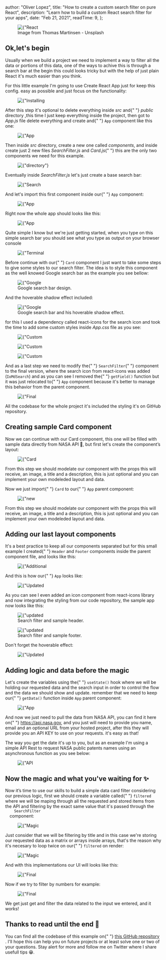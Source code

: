 
  author: "Oliver Lopez",
  title: "How to create a custom search filter on pure React",
  description: "Learn how to build a custom React search filter for your apps",
  date: "Feb 21, 2021",
  readTime: 9,
};


<figure className="md:px-5 md:mt-4 md:mb-5">
  <Image
    src={"/static/images/blog_img/search-filter-howto/coffee_cover.jpg"}
    alt={"React Hider"}
    layout="responsive"
    width={2480}
    height={1530}
  />
  <figcaption className="text-center text-gray-400 dark:text-gray-300 text-xs pt-2">
    Image from Thomas Martinsen - Unsplash
  </figcaption>
</figure>

<h2 className="mt-6 text-2xl font-bold">Ok,let's begin</h2>

<p className="break-words text-md text-left leading-relaxed text-gray-700 dark:text-white">
  Usually when we build a project we need to implement a way to filter all the
  data or portions of this data, one of the ways to achive this is through a
  search bar at the begin this could looks tricky but with the help of just
  plain React it's much easier than you think.
</p>

<p className="break-words text-md text-left leading-relaxed text-gray-700 dark:text-white">
  For this little example I'm going to use Create React App just for keep this
  config. easy as possible and just focus on the functionality:
</p>

<figure className="md:px-5 md:mt-4 md:mb-5">
  <Image
    src={"/static/images/blog_img/search-filter-howto/command_1.png"}
    alt={"Installing CRA"}
    layout="responsive"
    width={800}
    height={276}
  />
</figure>

<p className="break-words text-md text-left leading-relaxed text-gray-700 dark:text-white">
  After this step it's optional to delete everything inside <i>src</i> and{" "}
  <i>public</i> directory ,this time I just keep everything inside the project,
  then got to <i>App.js</i> file delete everything and create and{" "}
  <code className="bg-gray-200 dark:bg-gray-500 px-1">App</code> component like
  this one:
</p>

<figure className="md:px-5 md:mt-4 md:mb-5">
  <Image
    src={"/static/images/blog_img/search-filter-howto/code_0.png"}
    alt={"App initial"}
    layout="responsive"
    width={700}
    height={550}
  />
</figure>

<p className="break-words text-md text-left leading-relaxed text-gray-700 dark:text-white">
  Then inside <i>src</i> directory, create a new one called <i>components</i>,
  and inside create just 2 new files <i>SearchFilter.js</i> and <i>Card.js</i>{" "}
  this are the only two components we need for this example.
</p>

<figure className="md:px-5 md:mt-4 md:mb-5">
  <Image
    src={"/static/images/blog_img/search-filter-howto/folders.png"}
    alt={"directory"}
    layout="responsive"
    width={25}
    height={20}
  />
</figure>

<p className="break-words text-md text-left leading-relaxed text-gray-700 dark:text-white">
  Eventually inside <i>SearchFilter.js</i> let's just create a base search bar:
</p>

<figure className="md:px-5 md:mt-4 md:mb-5">
  <Image
    src={"/static/images/blog_img/search-filter-howto/code_1.png"}
    alt={"Search Filter base"}
    layout="responsive"
    width={800}
    height={660}
  />
</figure>

<p className="break-words text-md text-left leading-relaxed text-gray-700 dark:text-white">
  And let's import this first component inside our{" "}
  <code className="bg-gray-200 dark:bg-gray-500 px-1">App</code> component:
</p>

<figure className="md:px-5 md:mt-4 md:mb-5">
  <Image
    src={"/static/images/blog_img/search-filter-howto/code_2.png"}
    alt={"App and Filter base"}
    layout="responsive"
    width={800}
    height={660}
  />
</figure>

<p className="break-words text-md text-left leading-relaxed text-gray-700 dark:text-white">
  Right now the whole app should looks like this:
</p>

<figure className="md:px-5 md:mt-4 md:mb-5">
  <Image
    src={"/static/images/blog_img/search-filter-howto/base_input.png"}
    alt={"App and Filter base"}
    layout="responsive"
    width={570}
    height={260}
  />
</figure>

<p className="break-words text-md text-left leading-relaxed text-gray-700 dark:text-white">
  Quite simple I know but we're just getting started, when you type on this
  simple search bar you should see what you type as output on your browser
  console
</p>

<figure className="md:px-5 md:mt-4 md:mb-5">
  <Image
    src={
      "/static/images/blog_img/search-filter-howto/search_bar_base_terminal.png"
    }
    alt={"Terminal output"}
    layout="responsive"
    width={300}
    height={210}
  />
</figure>

<p className="break-words text-md text-left leading-relaxed text-gray-700 dark:text-white">
  Before continue with our{" "}
  <code className="bg-gray-200 dark:bg-gray-500 px-1">Card</code> component I
  just want to take some steps to give some styles to our search filter. The
  idea is to style this component as the well knowed Google search bar as the
  example you see bellow:
</p>

<figure className="md:px-5 md:mt-4 md:mb-5">
  <Image
    src={"/static/images/blog_img/search-filter-howto/google_ex_1.png"}
    alt={"Google search bar"}
    layout="responsive"
    width={450}
    height={150}
  />
  <figcaption className="text-center text-gray-400 dark:text-gray-300 text-xs pt-2">
    Google search bar design.
  </figcaption>
</figure>

<p className="break-words text-md text-left leading-relaxed text-gray-700 dark:text-white">
  And the hoverable shadow effect included:
</p>

<figure className="md:px-5 md:mt-4 md:mb-5">
  <Image
    src={"/static/images/blog_img/search-filter-howto/google_ex_2.png"}
    alt={"Google search bar on hover"}
    layout="responsive"
    width={680}
    height={150}
  />
  <figcaption className="text-center text-gray-400 dark:text-gray-300 text-xs pt-2">
    Google search bar and his hoverable shadow effect.
  </figcaption>
</figure>

<p className="break-words text-md text-left leading-relaxed text-gray-700 dark:text-white">
  for this I used a dependency called react-icons for the search icon and took
  the time to add some custom styles inside <i>App.css</i> file as you see:
</p>

<figure className="md:px-5 md:mt-4 md:mb-5">
  <Image
    src={"/static/images/blog_img/search-filter-howto/styling_1.png"}
    alt={"Custom styles"}
    layout="responsive"
    width={350}
    height={230}
  />
</figure>

<figure className="md:px-5 md:mt-4 md:mb-5">
  <Image
    src={"/static/images/blog_img/search-filter-howto/styling_2.png"}
    alt={"Custom styles"}
    layout="responsive"
    width={300}
    height={230}
  />
</figure>

<figure className="md:px-5 md:mt-4 md:mb-5">
  <Image
    src={"/static/images/blog_img/search-filter-howto/styling_3.png"}
    alt={"Custom styles"}
    layout="responsive"
    width={260}
    height={270}
  />
</figure>

<p className="break-words text-md text-left leading-relaxed text-gray-700 dark:text-white">
  And as a last step we need to modify the{" "}
  <code className="bg-gray-200 dark:bg-gray-500 px-1">SearchFilter</code>{" "}
  component to the final version, where the search icon from react-icons was
  added (<code className="bg-gray-200 dark:bg-gray-500 px-1">IoMdSearch</code>)
  and as you can see I removed the{" "}
  <code className="bg-gray-200 dark:bg-gray-500 px-1">getField()</code> function
  but it was just relocated to{" "}
  <code className="bg-gray-200 dark:bg-gray-500 px-1">App</code> component
  because it's better to manage this behavior from the parent component.
</p>

<figure className="md:px-5 md:mt-4 md:mb-5">
  <Image
    src={"/static/images/blog_img/search-filter-howto/code_7.png"}
    alt={"Final SearchFilter"}
    layout="responsive"
    width={260}
    height={270}
  />
</figure>

<p className="break-words text-md text-left leading-relaxed text-gray-700 dark:text-white">
  All the codebase for the whole project it's included the styling it's on
  GitHub repository.
</p>

<h2 className="mt-6 text-2xl font-bold">Creating sample Card component</h2>

<p className="break-words text-md text-left leading-relaxed text-gray-700 dark:text-white">
  Now we can continue with our Card component, this one will be filled with
  sample data directly from NASA API 🚀, but first let's create the component’s
  layout:
</p>

<figure className="md:px-5 md:mt-4 md:mb-5">
  <Image
    src={"/static/images/blog_img/search-filter-howto/code_3.png"}
    alt={"Card component"}
    layout="responsive"
    width={360}
    height={270}
  />
</figure>

<p className="break-words text-md text-left leading-relaxed text-gray-700 dark:text-white">
  From this step we should modelate our component with the props this will
  receive, an image, a title and a description, this is just optional and you
  can implement your own modeleded layout and data.
</p>

<p className="break-words text-md text-left leading-relaxed text-gray-700 dark:text-white">
  Now we just import{" "}
  <code className="bg-gray-200 dark:bg-gray-500 px-1">Card</code> to our{" "}
  <code className="bg-gray-200 dark:bg-gray-500 px-1">App</code> parent
  component:
</p>

<figure className="md:px-5 md:mt-4 md:mb-5">
  <Image
    src={"/static/images/blog_img/search-filter-howto/code_4.png"}
    alt={"new imports"}
    layout="responsive"
    width={330}
    height={130}
  />
</figure>

<p className="break-words text-md text-left leading-relaxed text-gray-700 dark:text-white">
  From this step we should modelate our component with the props this will
  receive, an image, a title and a description, this is just optional and you
  can implement your own modeleded layout and data.
</p>

<h2 className="mt-6 text-2xl font-bold">Adding our last layout components</h2>

<p className="break-words text-md text-left leading-relaxed text-gray-700 dark:text-white">
  It's a best practice to keep all our components separated but for this small
  example I created{" "}
  <code className="bg-gray-200 dark:bg-gray-500 px-1">Header</code> and
  <code className="bg-gray-200 dark:bg-gray-500 px-1">Footer</code> components inside
  the parent component file, and looks like this:
</p>

<figure className="md:px-5 md:mt-4 md:mb-5">
  <Image
    src={"/static/images/blog_img/search-filter-howto/code_5.png"}
    alt={"Additional layout"}
    layout="responsive"
    width={320}
    height={200}
  />
</figure>

<p className="break-words text-md text-left leading-relaxed text-gray-700 dark:text-white">
  And this is how our{" "}
  <code className="bg-gray-200 dark:bg-gray-500 px-1">App</code> looks like:
</p>

<figure className="md:px-5 md:mt-4 md:mb-5">
  <Image
    src={"/static/images/blog_img/search-filter-howto/code_6.png"}
    alt={"Updated App component"}
    layout="responsive"
    width={320}
    height={200}
  />
</figure>

<p className="break-words text-md text-left leading-relaxed text-gray-700 dark:text-white">
  As you can see I even added an icon component from react-icons library and now
  integrating the styling from our code repository, the sample app now looks
  like this:
</p>

<figure className="md:px-5 md:mt-4 md:mb-5">
  <Image
    src={"/static/images/blog_img/search-filter-howto/sample_layout_2.png"}
    alt={"updated UI"}
    layout="responsive"
    width={320}
    height={70}
  />
  <figcaption className="text-center text-gray-400 dark:text-gray-300 text-xs pt-2">
    Search filter and sample header.
  </figcaption>
</figure>

<figure className="md:px-5 md:mt-4 md:mb-5">
  <Image
    src={"/static/images/blog_img/search-filter-howto/sample_layout.png"}
    alt={"updated UI"}
    layout="responsive"
    width={300}
    height={120}
  />
  <figcaption className="text-center text-gray-400 dark:text-gray-300 text-xs pt-2">
    Search filter and sample footer.
  </figcaption>
</figure>

<p className="break-words text-md text-left leading-relaxed text-gray-700 dark:text-white">
  Don't forget the hoverable effect:
</p>

<figure className="md:px-5 md:mt-4 md:mb-5">
  <Image
    src={"/static/images/blog_img/search-filter-howto/sample_layout_3.png"}
    alt={"Updated UI"}
    layout="responsive"
    width={330}
    height={70}
  />
</figure>

<h2 className="mt-6 text-2xl font-bold">
  Adding logic and data before the magic
</h2>

<p className="break-words text-md text-left leading-relaxed text-gray-700 dark:text-white">
  Let's create the variables using the{" "}
  <code className="bg-gray-200 dark:bg-gray-500 px-1">useState()</code> hook
  where we will be holding our requested data and the search input in order to
  control the flow and the data we should show and update. remember that we need
  to keep our{" "}
  <code className="bg-gray-200 dark:bg-gray-500 px-1">getData()</code> function
  inside <code className="bg-gray-200 dark:bg-gray-500 px-1">App</code> parent
  component:
</p>

<figure className="md:px-5 md:mt-4 md:mb-5">
  <Image
    src={"/static/images/blog_img/search-filter-howto/code_8.png"}
    alt={"App logic"}
    layout="responsive"
    width={280}
    height={140}
  />
</figure>

<p className="break-words text-md text-left leading-relaxed text-gray-700 dark:text-white">
  And now we just need to pull the data from NASA API, you can find it here on{" "}
  <a href="https://api.nasa.gov">https://api.nasa.gov</a>, and you just will
  need to provide you name, email and an optional URL from your hosted project,
  after this they will provide you an API KEY to use on your requests. it's easy
  as that!
</p>

<p className="break-words text-md text-left leading-relaxed text-gray-700 dark:text-white">
  The way you get the date it's up to you, but as an example I'm using a simple
  API Rest to request NASA public patents names using an asynchronous function
  as you see below:
</p>

<figure className="md:px-5 md:mt-4 md:mb-5">
  <Image
    src={"/static/images/blog_img/search-filter-howto/code_9.png"}
    alt={"API Request"}
    layout="responsive"
    width={280}
    height={140}
  />
</figure>

<h2 className="mt-6 text-2xl font-bold">
  Now the magic and what you've waiting for ✨
</h2>

<p className="break-words text-md text-left leading-relaxed text-gray-700 dark:text-white">
  Now it’s time to use our skills to build a simple data card filter considering
  our previous logic, first we should create a variable called{" "}
  <code className="bg-gray-200 dark:bg-gray-500 px-1">filtered</code>
  where we will be maping through all the requested and stored items from the API
  and filtering by the exact same value that it's passed through the <code className="bg-gray-200 dark:bg-gray-500 px-1">
    SearchFilter
  </code>
  component:
</p>

<figure className="md:px-5 md:mt-4 md:mb-5">
  <Image
    src={"/static/images/blog_img/search-filter-howto/magic_code_1.png"}
    alt={"Magic Code"}
    layout="responsive"
    width={260}
    height={120}
  />
</figure>

<p className="break-words text-md text-left leading-relaxed text-gray-700 dark:text-white">
  Just consider that we will be filtering by title and in this case we're
  storing our requested data as a matrix or arrays inside arrays, that's the
  reason why it's necesary to loop twice on our{" "}
  <code className="bg-gray-200 dark:bg-gray-500 px-1">filtered</code> on render:
</p>

<figure className="md:px-5 md:mt-4 md:mb-5">
  <Image
    src={"/static/images/blog_img/search-filter-howto/magic_code_2.png"}
    alt={"Magic Code"}
    layout="responsive"
    width={300}
    height={200}
  />
</figure>

<p className="break-words text-md text-left leading-relaxed text-gray-700 dark:text-white">
  And with this implementations our UI will looks like this:
</p>

<figure className="md:px-5 md:mt-4 md:mb-5">
  <Image
    src={"/static/images/blog_img/search-filter-howto/final_1.png"}
    alt={"Final UI"}
    layout="responsive"
    width={450}
    height={300}
  />
</figure>

<p className="break-words text-md text-left leading-relaxed text-gray-700 dark:text-white">
  Now if we try to filter by numbers for example:
</p>

<figure className="md:px-5 md:mt-4 md:mb-5">
  <Image
    src={"/static/images/blog_img/search-filter-howto/final_2.png"}
    alt={"Final UI"}
    layout="responsive"
    width={450}
    height={300}
  />
</figure>

<p className="break-words text-md text-left leading-relaxed text-gray-700 dark:text-white">
  We get just get and filter the data related to the input we entered, and it
  works!
</p>

<h2 className="mt-6 text-2xl font-bold">Thanks to read until the end 🙌</h2>

<p className="break-words text-md text-left leading-relaxed text-gray-700 dark:text-white">
  You can find all the codebase of this example on{" "}
  <a href="https://github.com/oliverloops/React_SearchFilter">
    this GitHub repository
  </a>
  . I'll hope this can help you on future projects or at least solve one or two of
  your questions. Stay alert for more and follow me on Twitter where I share usefull
  tips 😁.
</p>
